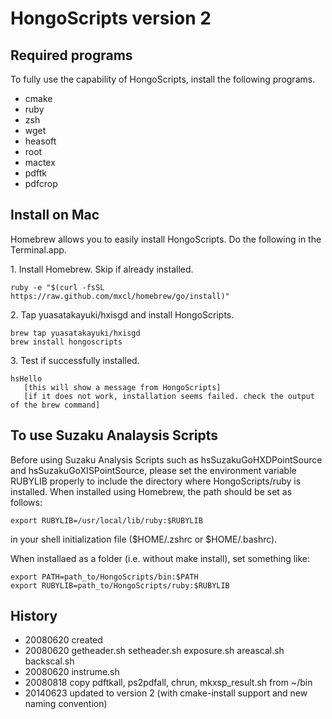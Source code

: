 = HongoScripts version 2 =



== Required programs ==
To fully use the capability of HongoScripts, install the following programs.

*cmake
*ruby
*zsh
*wget
*heasoft
*root
*mactex
*pdftk
*pdfcrop

== Install on Mac ==
Homebrew allows you to easily install HongoScripts.
Do the following in the Terminal.app.

1. Install Homebrew. Skip if already installed.
<pre>
ruby -e "$(curl -fsSL https://raw.github.com/mxcl/homebrew/go/install)"
</pre>

2. Tap yuasatakayuki/hxisgd and install HongoScripts.
<pre>
brew tap yuasatakayuki/hxisgd
brew install hongoscripts
</pre>

3. Test if successfully installed.
<pre>
hsHello
   [this will show a message from HongoScripts]
   [if it does not work, installation seems failed. check the output of the brew command]
</pre>


== To use Suzaku Analaysis Scripts ==
Before using Suzaku Analysis Scripts such as hsSuzakuGoHXDPointSource and hsSuzakuGoXISPointSource, please set the environment variable RUBYLIB properly to include the directory where HongoScripts/ruby is installed.
When installed using Homebrew, the path should be set as follows: 
<pre>
export RUBYLIB=/usr/local/lib/ruby:$RUBYLIB
</pre>
in your shell initialization file ($HOME/.zshrc or $HOME/.bashrc). 

When installaed as a folder (i.e. without make install), set something like:
<pre>
export PATH=path_to/HongoScripts/bin:$PATH
export RUBYLIB=path_to/HongoScripts/ruby:$RUBYLIB
</pre>


== History ==
*20080620 created
*20080620 getheader.sh setheader.sh exposure.sh areascal.sh backscal.sh
*20080620 instrume.sh
*20080818 copy pdftkall, ps2pdfall, chrun, mkxsp_result.sh from ~/bin
*20140623 updated to version 2 (with cmake-install support and new naming convention)
